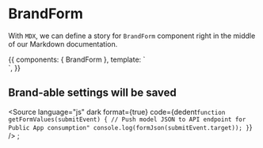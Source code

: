 <!-- BrandForm.stories.mdx -->


<Meta
  title="Components/Brand/BrandForm"
  component={BrandForm}
/>

# BrandForm

With `MDX`, we can define a story for `BrandForm` component right in the middle of our Markdown documentation.

<Props of={BrandForm} />

<Canvas>
  <Story name="Primary">
    {{
      components: { BrandForm },
      template: `
          <div>
        <v-form>
          <BrandForm />
        </v-form>
  </div>`,
    }}
  </Story>
</Canvas>

## Brand-able settings will be saved

<Source
  language="js"
  dark
  format={true}
  code={dedent`
function getFormValues(submitEvent) {
  // Push model JSON to API endpoint for Public App consumption"
  console.log(formJson(submitEvent.target));
}
`}
/>
;
